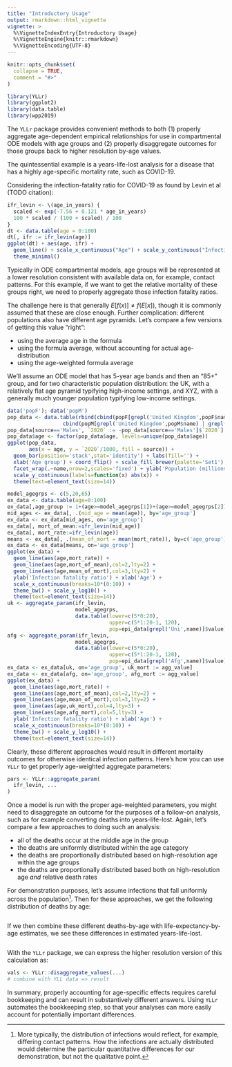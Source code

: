 ```yaml
---
title: "Introductory Usage"
output: rmarkdown::html_vignette
vignette: >
  %\VignetteIndexEntry{Introductory Usage}
  %\VignetteEngine{knitr::rmarkdown}
  %\VignetteEncoding{UTF-8}
---
```


```r
knitr::opts_chunk$set(
  collapse = TRUE,
  comment = "#>"
)
```

```r
library(YLLr)
library(ggplot2)
library(data.table)
library(wpp2019)
```

The `YLLr` package provides convenient methods to both (1) properly aggregate age-dependent empirical relationships for use in compartmental ODE models with age groups and (2) properly disaggregate outcomes for those groups back to higher resolution by-age values.

The quintessential example is a years-life-lost analysis for a disease that has a highly age-specific mortality rate, such as COVID-19.

Considering the infection-fatality ratio for COVID-19 as found by Levin et al (TODO citation):

```r
ifr_levin <- \(age_in_years) {
  scaled <- exp(-7.56 + 0.121 * age_in_years)
  100 * scaled / (100 + scaled) / 100
}
dt <- data.table(age = 0:100)
dt[, ifr := ifr_levin(age)]
ggplot(dt) + aes(age, ifr) +
  geom_line() + scale_x_continuous("Age") + scale_y_continuous("Infection Fatality Ratio", trans = "log10") +
  theme_minimal()
```

Typically in ODE compartmental models, age groups will be represented at a lower resolution consistent with available data on, for example, contact patterns. For this example, if we want to get the relative mortality of these groups right, we need to properly aggregate those infection fatality ratios.

The challenge here is that generally $E[f(x)] \ne f(E[x])$, though it is commonly assumed that these are close enough. Further complication: different populations also have different age pyramids. Let's compare a few versions of getting this value "right":

 - using the average age in the formula
 - using the formula average, without accounting for actual age-distribution
 - using the age-weighted formula average

We'll assume an ODE model that has 5-year age bands and then an "85+" group, and for two characteristic population distribution: the UK, with a relatively flat age pyramid typifying high-income settings, and XYZ, with a generally much younger population typifying low-income settings.

```r
data('popF'); data('popM')
pop_data <- data.table(rbind(cbind(popF[grepl('United Kingdom',popF$name) | grepl('Afghanistan',popF$name), c('name','age',2020)],source='Females'),
                  cbind(popM[grepl('United Kingdom',popM$name) | grepl('Afghanistan',popM$name), c('name','age',2020)],source='Males')))
pop_data[source=='Males', `2020` := -pop_data[source=='Males']$`2020`]
pop_data$age <- factor(pop_data$age, levels=unique(pop_data$age))
ggplot(pop_data,
       aes(x = age, y = `2020`/1000, fill = source)) +
  geom_bar(position='stack',stat='identity') + labs(fill='') +
  xlab('Age group') + coord_flip() + scale_fill_brewer(palette='Set1') +
  facet_wrap(.~name,nrow=2,scales='fixed') + ylab('Population (millions)') + theme_bw() +
  scale_y_continuous(labels=function(x) abs(x)) + 
  theme(text=element_text(size=14))

model_agegrps <- c(5,20,65)
ex_data <- data.table(age=0:100)
ex_data[,age_group := 1+(age>=model_agegrps[1])+(age>=model_agegrps[2])+(age>=model_agegrps[3])]
mid_ages <- ex_data[, .(mid_age = mean(age)), by='age_group']
ex_data <- ex_data[mid_ages, on='age_group']
ex_data[, mort_of_mean:=ifr_levin(mid_age)]
ex_data[, mort_rate:=ifr_levin(age)]
means <- ex_data[, .(mean_of_mort = mean(mort_rate)), by=c('age_group')]
ex_data <- ex_data[means, on='age_group']
ggplot(ex_data) + 
  geom_line(aes(age,mort_rate)) + 
  geom_line(aes(age,mort_of_mean),col=2,lty=2) + 
  geom_line(aes(age,mean_of_mort),col=3,lty=2) + 
  ylab('Infection fatality ratio') + xlab('Age') + 
  scale_x_continuous(breaks=10*(0:10)) +
  theme_bw() + scale_y_log10() +
  theme(text=element_text(size=14))
uk <- aggregate_param(ifr_levin,
                      model_agegrps,
                      data.table(lower=c(5*0:20),
                                 upper=c(5*1:20-1, 120),
                                 pop=epi_data[grepl('Uni',name)]$value))
afg <- aggregate_param(ifr_levin,
                      model_agegrps,
                      data.table(lower=c(5*0:20),
                                 upper=c(5*1:20-1, 120),
                                 pop=epi_data[grepl('Afg',name)]$value))
ex_data <- ex_data[uk, on='age_group', uk_mort := agg_value]
ex_data <- ex_data[afg, on='age_group', afg_mort := agg_value]
ggplot(ex_data) + 
  geom_line(aes(age,mort_rate)) + 
  geom_line(aes(age,mort_of_mean),col=2,lty=2) + 
  geom_line(aes(age,mean_of_mort),col=3,lty=2) + 
  geom_line(aes(age,uk_mort),col=4,lty=3) + 
  geom_line(aes(age,afg_mort),col=5,lty=3) + 
  ylab('Infection fatality ratio') + xlab('Age') + 
  scale_x_continuous(breaks=10*(0:10)) +
  theme_bw() + scale_y_log10() +
  theme(text=element_text(size=14))
```

Clearly, these different approaches would result in different mortality outcomes for otherwise identical infection patterns. Here's how you can use `YLLr` to get properly age-weighted aggregate parameters:

```r
pars <- YLLr::aggregate_param(
  ifr_levin, ...
)
```

Once a model is run with the proper age-weighted parameters, you might need to disaggregate an outcome for the purposes of a follow-on analysis, such as for example converting deaths into years-life-lost. Again, let's compare a few approaches to doing such an analysis:

 - all of the deaths occur at the middle age in the group
 - the deaths are uniformly distributed within the age category
 - the deaths are proportionally distributed based on high-resolution age within the age groups
 - the deaths are proportionally distributed based both on high-resolution age *and* relative death rates

For demonstration purposes, let's assume infections that fall uniformly across the population^[More typically, the distribution of infections would reflect, for example, differing contact patterns. How the infections are actually distributed would determine the particular quantitative differences for our demonstration, but not the qualitative point.]. Then for these approaches, we get the following distribution of deaths by age:

```r
```

If we then combine these different deaths-by-age with life-expectancy-by-age estimates, we see these differences in estimated years-life-lost.

```r
```

With the `YLLr` package, we can express the higher resolution version of this calculation as:

```r
vals <- YLLr::disaggregate_values(...)
# combine with YLL data => result
```

In summary, properly accounting for age-specific effects requires careful bookkeeping and can result in substantively different answers. Using `YLLr` automates the bookkeeping step, so that your analyses can more easily account for potentially important differences.
